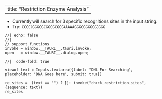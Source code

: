 

---
title: "Restriction Enzyme Analysis"
---


- Currently will search for 3 specific recognitions sites in the input string.
- Try: `CCCCCGGGCGCGGCGCGCGAAAAAGGGGGGGGGGGGGG`


```ojs
//| echo: false
//| 
// support functions
invoke = window.__TAURI__.tauri.invoke;
open   = window.__TAURI__.dialog.open;
```

```ojs
//|  code-fold: true

viewof text = Inputs.textarea({label: "DNA For Searching", placeholder: "DNA Goes here", submit: true})

re_sites =  (text == "") ? []: invoke("check_restriction_sites", {sequence: text})
re_sites

```